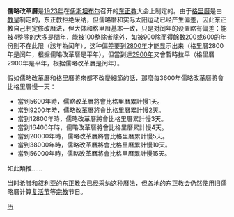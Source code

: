 '''儒略改革曆'''是[[1923年|1923年]]在[[伊斯坦布尔|伊斯坦布尔]]召开的[[东正教|东正教]]大会上制定的。由于[[格里曆|格里曆]]是由[[教皇|教皇]]制定的，东正教拒绝采纳，但儒略曆和实际太阳运动已经产生偏差，因此东正教自己制定修改曆法，但大体和格里曆基本一致，只是对闰年的设置略有偏差：能被4整除的大多是閏年，能被100整除者除外，如被900除而得餘數200或600的年份則不在此限（該年為闰年），这种偏差要到[[2800年|2800年]]才能显示出来（格里曆2800年是闰年，根据儒略改革曆是平年），但當到達[[2900年|2900年]]又會暫時拉平（格里曆2900年是平年，根据儒略改革曆是闰年）。

假如儒略改革曆和格里曆將來都不改變細節的話，那麼每3600年儒略改革曆將會比格里曆慢一天：
*當到5600年時，儒略改革曆將會比格里曆累計慢1天。
*當到9200年時，儒略改革曆將會比格里曆累計慢2天。
*當到12800年時，儒略改革曆將會比格里曆累計慢3天。
*當到16400年時，儒略改革曆將會比格里曆累計慢4天。
*當到20000年時，儒略改革曆將會比格里曆累計慢5天。
*當到38000年時，儒略改革曆將會比格里曆累計慢10天。
*當到56000年時，儒略改革曆將會比格里曆累計慢15天。
如此類推……


当时[[希腊|希腊]]和[[叙利亚|叙利亚]]的东正教会已经采纳这种曆法，但各地的东正教会仍然使用旧儒略曆计算[[复活节|复活节]]等[[宗教|宗教]]节日。

{{曆法}}

[[Category:曆法|历]]